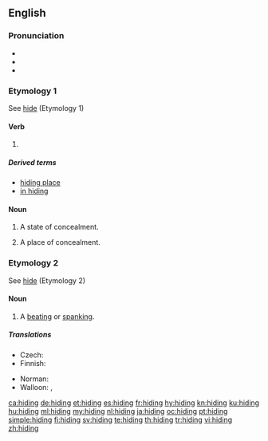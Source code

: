==English==

===Pronunciation===
* {{IPA|/ˈhaɪdɪŋ/|lang=en}}
* {{audio|en-us-hiding.ogg|Audio (US)|lang=en}}
* {{rhymes|aɪdɪŋ|lang=en}}

===Etymology 1===
See [[hide#Etymology 1|hide]] (Etymology 1)

====Verb====
{{head|en|present participle}}

# {{present participle of|hide|lang=en|nocat=1}}

=====Derived terms=====
* [[hiding place]]
* [[in hiding]]

====Noun====
{{en-noun|-|s}}

# {{label|en|uncountable}} A state of concealment.
# {{label|en|countable}} A place of concealment.

===Etymology 2===
See [[hide#Etymology 2|hide]] (Etymology 2)

====Noun====
{{en-noun|~}}

# {{label|en|colloquial|countable}} A [[beating]] or [[spanking]].

=====Translations=====
{{trans-top|A beating or spanking}}
* Czech: {{t|cs|výprask|m}}
* Finnish: {{t+|fi|selkäsauna}}
{{trans-mid}}
* Norman: {{t|nrf|ronde|f}}
* Walloon: {{t+|wa|dôpinne|f}}, {{t+|wa|deguzene|f}}
{{trans-bottom}}

[[ca:hiding]]
[[de:hiding]]
[[et:hiding]]
[[es:hiding]]
[[fr:hiding]]
[[hy:hiding]]
[[kn:hiding]]
[[ku:hiding]]
[[hu:hiding]]
[[ml:hiding]]
[[my:hiding]]
[[nl:hiding]]
[[ja:hiding]]
[[oc:hiding]]
[[pt:hiding]]
[[simple:hiding]]
[[fi:hiding]]
[[sv:hiding]]
[[te:hiding]]
[[th:hiding]]
[[tr:hiding]]
[[vi:hiding]]
[[zh:hiding]]